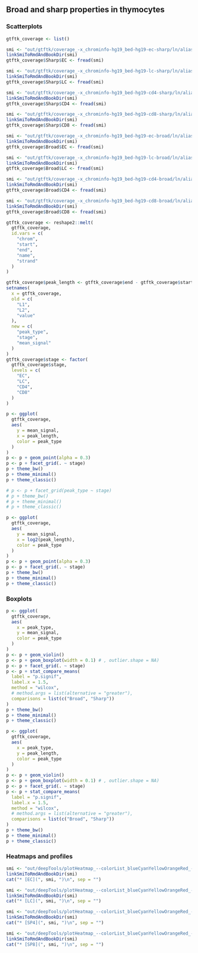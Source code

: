 ## Broad and sharp properties in thymocytes

### Scatterplots

```r
gtftk_coverage <- list()

smi <- "out/gtftk/coverage_-x_chrominfo-hg19_bed-hg19-ec-sharp/ln/alias/sst/all_samples/hg19/bw/TH91_EC_H3K4me3.txt"
linkSmiToRmdAndBookDir(smi)
gtftk_coverage$Sharp$EC <- fread(smi)

smi <- "out/gtftk/coverage_-x_chrominfo-hg19_bed-hg19-lc-sharp/ln/alias/sst/all_samples/hg19/bw/TH91_LC_H3K4me3.txt"
linkSmiToRmdAndBookDir(smi)
gtftk_coverage$Sharp$LC <- fread(smi)

smi <- "out/gtftk/coverage_-x_chrominfo-hg19_bed-hg19-cd4-sharp/ln/alias/sst/all_samples/hg19/bw/TH91_SP4_H3K4me3.txt"
linkSmiToRmdAndBookDir(smi)
gtftk_coverage$Sharp$CD4 <- fread(smi)

smi <- "out/gtftk/coverage_-x_chrominfo-hg19_bed-hg19-cd8-sharp/ln/alias/sst/all_samples/hg19/bw/TH91_SP8_H3K4me3.txt"
linkSmiToRmdAndBookDir(smi)
gtftk_coverage$Sharp$CD8 <- fread(smi)

smi <- "out/gtftk/coverage_-x_chrominfo-hg19_bed-hg19-ec-broad/ln/alias/sst/all_samples/hg19/bw/TH91_EC_H3K4me3.txt"
linkSmiToRmdAndBookDir(smi)
gtftk_coverage$Broad$EC <- fread(smi)

smi <- "out/gtftk/coverage_-x_chrominfo-hg19_bed-hg19-lc-broad/ln/alias/sst/all_samples/hg19/bw/TH91_LC_H3K4me3.txt"
linkSmiToRmdAndBookDir(smi)
gtftk_coverage$Broad$LC <- fread(smi)

smi <- "out/gtftk/coverage_-x_chrominfo-hg19_bed-hg19-cd4-broad/ln/alias/sst/all_samples/hg19/bw/TH91_SP4_H3K4me3.txt"
linkSmiToRmdAndBookDir(smi)
gtftk_coverage$Broad$CD4 <- fread(smi)

smi <- "out/gtftk/coverage_-x_chrominfo-hg19_bed-hg19-cd8-broad/ln/alias/sst/all_samples/hg19/bw/TH91_SP8_H3K4me3.txt"
linkSmiToRmdAndBookDir(smi)
gtftk_coverage$Broad$CD8 <- fread(smi)

gtftk_coverage <- reshape2::melt(
  gtftk_coverage,
  id.vars = c(
    "chrom",
    "start",
    "end",
    "name",
    "strand"
  )
)

gtftk_coverage$peak_length <- gtftk_coverage$end - gtftk_coverage$start
setnames(
  x = gtftk_coverage,
  old = c(
    "L1",
    "L2",
    "value"
  ),
  new = c(
    "peak_type",
    "stage",
    "mean_signal"
  )
)
gtftk_coverage$stage <- factor(
  gtftk_coverage$stage,
  levels = c(
    "EC",
    "LC",
    "CD4",
    "CD8"
  )
)

p <- ggplot(
  gtftk_coverage,
  aes(
    y = mean_signal,
    x = peak_length,
    color = peak_type
  )
)
p <- p + geom_point(alpha = 0.3)
p <- p + facet_grid(. ~ stage)
p + theme_bw()
p + theme_minimal()
p + theme_classic()

# p <- p + facet_grid(peak_type ~ stage)
# p + theme_bw()
# p + theme_minimal()
# p + theme_classic()

p <- ggplot(
  gtftk_coverage,
  aes(
    y = mean_signal,
    x = log2(peak_length),
    color = peak_type
  )
)
p <- p + geom_point(alpha = 0.3)
p <- p + facet_grid(. ~ stage)
p + theme_bw()
p + theme_minimal()
p + theme_classic()
```

### Boxplots

```r
p <- ggplot(
  gtftk_coverage,
  aes(
    x = peak_type,
    y = mean_signal,
    color = peak_type
  )
)
p <- p + geom_violin()
p <- p + geom_boxplot(width = 0.1) # , outlier.shape = NA)
p <- p + facet_grid(. ~ stage)
p <- p + stat_compare_means(
  label = "p.signif",
  label.x = 1.5,
  method = "wilcox",
  # method.args = list(alternative = "greater"),
  comparisons = list(c("Broad", "Sharp"))
)
p + theme_bw()
p + theme_minimal()
p + theme_classic()

p <- ggplot(
  gtftk_coverage,
  aes(
    x = peak_type,
    y = peak_length,
    color = peak_type
  )
)
p <- p + geom_violin()
p <- p + geom_boxplot(width = 0.1) # , outlier.shape = NA)
p <- p + facet_grid(. ~ stage)
p <- p + stat_compare_means(
  label = "p.signif",
  label.x = 1.5,
  method = "wilcox",
  # method.args = list(alternative = "greater"),
  comparisons = list(c("Broad", "Sharp"))
)
p + theme_bw()
p + theme_minimal()
p + theme_classic()
```

### Heatmaps and profiles

```r
smi <- "out/deepTools/plotHeatmap_--colorList_blueCyanYellowOrangeRed_--whatToShow_cph/deepTools/computeMatrix_reference-point_--referencePoint_center_-b_5000_-a_5000_bed-hg19-ec-sharp-broad/ln/alias/sst/all_samples/hg19/bw/TH91_EC_H3K4me3.pdf"
linkSmiToRmdAndBookDir(smi)
cat("* [EC](", smi, ")\n", sep = "")

smi <- "out/deepTools/plotHeatmap_--colorList_blueCyanYellowOrangeRed_--whatToShow_cph/deepTools/computeMatrix_reference-point_--referencePoint_center_-b_5000_-a_5000_bed-hg19-lc-sharp-broad/ln/alias/sst/all_samples/hg19/bw/TH91_LC_H3K4me3.pdf"
linkSmiToRmdAndBookDir(smi)
cat("* [LC](", smi, ")\n", sep = "")

smi <- "out/deepTools/plotHeatmap_--colorList_blueCyanYellowOrangeRed_--whatToShow_cph/deepTools/computeMatrix_reference-point_--referencePoint_center_-b_5000_-a_5000_bed-hg19-cd4-sharp-broad/ln/alias/sst/all_samples/hg19/bw/TH91_SP4_H3K4me3.pdf"
linkSmiToRmdAndBookDir(smi)
cat("* [SP4](", smi, ")\n", sep = "")

smi <- "out/deepTools/plotHeatmap_--colorList_blueCyanYellowOrangeRed_--whatToShow_cph/deepTools/computeMatrix_reference-point_--referencePoint_center_-b_5000_-a_5000_bed-hg19-cd8-sharp-broad/ln/alias/sst/all_samples/hg19/bw/TH91_SP8_H3K4me3.pdf"
linkSmiToRmdAndBookDir(smi)
cat("* [SP8](", smi, ")\n", sep = "")
```

